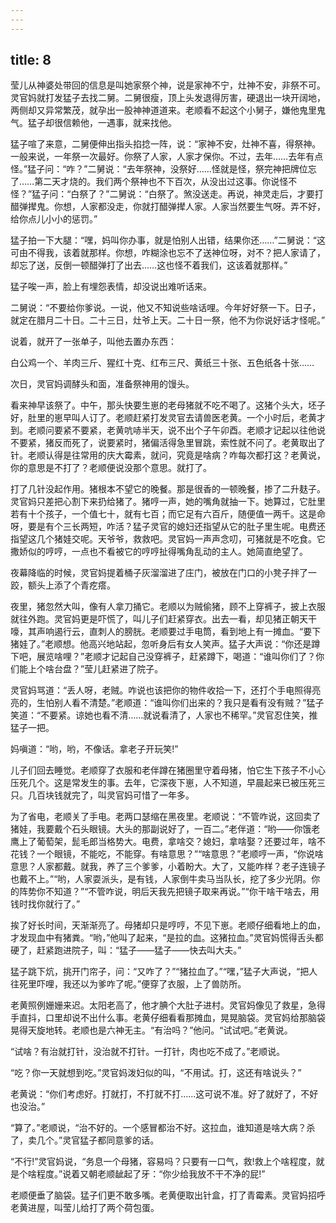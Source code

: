 ```yaml
---
---
---
```

title: 8
---



莹儿从神婆处带回的信息是叫她家祭个神，说是家神不宁，灶神不安，非祭不可。灵官妈就打发猛子去找二舅。二舅很瘦，顶上头发退得厉害，硬退出一块开阔地，两侧却又异常繁茂，就孕出一股神神道道来。老顺看不起这个小舅子，嫌他鬼里鬼气。猛子却很信赖他，一遇事，就来找他。

猛子喧了来意，二舅便伸出指头掐捻一阵，说：“家神不安，灶神不喜，得祭神。一般来说，一年祭一次最好。你祭了人家，人家才保你。不过，去年……去年有点怪。”猛子问：“咋？”二舅说：“去年祭神，没祭好……怪就是怪，祭完神把牌位忘了……第二天才烧的。我们两个祭神也不下百次，从没出过这事。你说怪不怪？”猛子问：“白祭了？”二舅说：“白祭了。煞没送走。再说，神灵走后，才要打醋弹撵鬼。你想，人家都没走，你就打醋弹撵人家。人家当然要生气呀。弄不好，给你点儿小小的惩罚。”

猛子拍一下大腿：“嘿，妈叫你办事，就是怕别人出错，结果你还……”二舅说：“这可由不得我，该着就那样。你想，咋糊涂也忘不了送神位呀，对不？把人家请了，却忘了送，反倒一顿醋弹打了出去……这也怪不着我们，这该着就那样。”

猛子唉一声，脸上有埋怨表情，却没说出难听话来。

二舅说：“不要给你爹说。一说，他又不知说些啥话哩。今年好好祭一下。日子，就定在腊月二十日。二十三日，灶爷上天。二十日一祭，他不为你说好话才怪呢。”

说着，就开了一张单子，叫他去置办东西：

白公鸡一个、羊肉三斤、猩红十克、红布三尺、黄纸三十张、五色纸各十张……

次日，灵官妈调酵头和面，准备祭神用的馒头。

看来神早该祭了。中午，那头快要生崽的老母猪就不吃不喝了。这猪个头大，坯子好，肚里的崽早叫人订了。老顺赶紧打发灵官去请兽医老黄。一个小时后，老黄才到。老顺问要紧不要紧，老黄吭哧半天，说不出个子午卯酉。老顺才记起以往他说不要紧，猪反而死了，说要紧时，猪偏活得急里冒跳，索性就不问了。老黄取出了针。老顺认得是往常用的庆大霉素，就问，究竟是啥病？咋每次都打这？老黄说，你的意思是不打了？老顺便说没那个意思。就打了。

打了几针没起作用。猪根本不望它的晚餐。那是很香的一顿晚餐，掺了二升麸子。灵官妈只差把心割下来扔给猪了。猪哼一声，她的嘴角就抽一下。她算过，它肚里若有十个孩子，一个值七十，就有七百；而它足有六百斤，随便值一两千。这是命呀，要是有个三长两短，咋活？猛子灵官的媳妇还指望从它的肚子里生呢。电费还指望这几个猪娃交呢。天爷爷，救救吧。灵官妈一声声念叨，可猪就是不吃食。它撒娇似的哼哼，一点也不看被它的哼哼扯得嘴角乱动的主人。她简直绝望了。

夜幕降临的时候，灵官妈提着桶子灰溜溜进了庄门，被放在门口的小凳子拌了一跤，额头上添了个青疙瘩。

夜里，猪忽然大叫，像有人拿刀捅它。老顺以为贼偷猪，顾不上穿裤子，披上衣服就往外跑。灵官妈更是吓慌了，叫儿子们赶紧穿衣。出去一看，却见猪正朝天干嚎，其声响遏行云，直刺人的膀胱。老顺要过手电筒，看到地上有一摊血。“要下猪娃了。”老顺想。他高兴地站起，忽听身后有女人笑声。猛子大声说：“你还是蹲下吧，展览啥哩？”老顺才记起自己没穿裤子，赶紧蹲下，喝道：“谁叫你们了？你们能上个啥台盘？”莹儿赶紧进了院子。

灵官妈骂道：“丢人呀，老贼。咋说也该把你的物件收拾一下，还打个手电照得亮亮的，生怕别人看不清楚。”老顺道：“谁叫你们出来的？我只是看有没有贼？”猛子笑道：“不要紧。谅她也看不清……就说看清了，人家也不稀罕。”灵官忍住笑，推猛子一把。

妈嗔道：“哟，哟，不像话。拿老子开玩笑!”

儿子们回去睡觉。老顺穿了衣服和老伴蹲在猪圈里守着母猪，怕它生下孩子不小心压死几个。这是常发生的事。去年，它深夜下崽，人不知道，早晨起来已被压死三只。几百块钱就完了，叫灵官妈可惜了一年多。

为了省电，老顺关了手电。老两口瑟缩在黑夜里。老顺说：“不管咋说，这回卖了猪娃，我要戴个石头眼镜。大头的那副说好了，一百二。”老伴道：“哟——你饿老鹰上了葡萄架，髭毛郎当格势大。电费，拿啥交？媳妇，拿啥娶？还要过年，啥不花钱？一个眼镜，不能吃，不能穿。有啥意思？”“啥意思？”老顺哼一声，“你说啥意思？人家都戴。就我，养了三个爹爹，小着盼大。大了，又能咋样？老子连镜子也戴不上。”“哟，人家耍派头，是有钱，人家倒牛卖马当队长，挖了多少光阴。你的阵势你不知道？”“不管咋说，明后天我先把镜子取来再说。”“你干啥干啥去，用钱时找你就行了。”

挨了好长时间，天渐渐亮了。母猪却只是哼哼，不见下崽。老顺仔细看地上的血，才发现血中有猪粪。“哟，”他叫了起来，“是拉的血。这猪拉血。”灵官妈慌得舌头都硬了，赶紧跑进院子，叫：“猛子——猛子——快去叫大夫。”

猛子跳下炕，挑开门帘子，问：“又咋了？”“猪拉血了。”“嘿，”猛子大声说，“把人往死里吓哩，我还以为爹咋了呢。”便穿了衣服，上了兽防所。

老黄照例姗姗来迟。太阳老高了，他才腆个大肚子进村。灵官妈像见了救星，急得手直抖，口里却说不出什么事。老黄仔细看看那摊血，晃晃脑袋。灵官妈给那脑袋晃得天旋地转。老顺也是六神无主。“有治吗？”他问。“试试吧。”老黄说。

“试啥？有治就打针，没治就不打针。一打针，肉也吃不成了。”老顺说。

“吃？你一天就想到吃。”灵官妈泼妇似的叫，“不用试。打，这还有啥说头？”

老黄说：“你们考虑好。打就打，不打就不打……这可说不准。好了就好了，不好也没治。”

“算了。”老顺说，“治不好的。一个感冒都治不好。这拉血，谁知道是啥大病？杀了，卖几个。”灵官猛子都同意爹的话。

“不行!”灵官妈说，“务息一个母猪，容易吗？只要有一口气，救!救上个啥程度，就是个啥程度。”说着又朝老顺龇起了牙：“你少给我放不干不净的屁!”

老顺便垂了脑袋。猛子们更不敢多嘴。老黄便取出针盒，打了青霉素。灵官妈招呼老黄进屋，叫莹儿给打了两个荷包蛋。